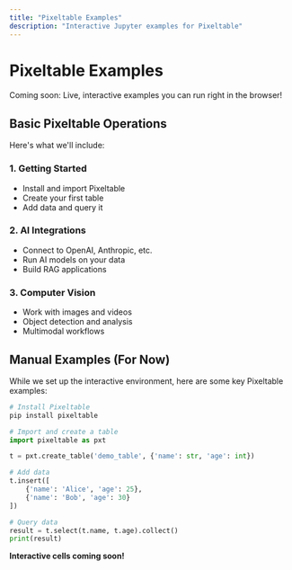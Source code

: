 ```yaml
---
title: "Pixeltable Examples"
description: "Interactive Jupyter examples for Pixeltable"
---
```


# Pixeltable Examples

Coming soon: Live, interactive examples you can run right in the browser!

## Basic Pixeltable Operations

Here's what we'll include:

### 1. Getting Started
- Install and import Pixeltable
- Create your first table
- Add data and query it

### 2. AI Integrations
- Connect to OpenAI, Anthropic, etc.
- Run AI models on your data
- Build RAG applications

### 3. Computer Vision
- Work with images and videos
- Object detection and analysis
- Multimodal workflows

## Manual Examples (For Now)

While we set up the interactive environment, here are some key Pixeltable examples:

```python
# Install Pixeltable
pip install pixeltable

# Import and create a table
import pixeltable as pxt

t = pxt.create_table('demo_table', {'name': str, 'age': int})

# Add data
t.insert([
    {'name': 'Alice', 'age': 25},
    {'name': 'Bob', 'age': 30}
])

# Query data
result = t.select(t.name, t.age).collect()
print(result)
```

**Interactive cells coming soon!**

